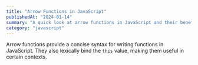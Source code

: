 ```yaml
---
title: "Arrow Functions in JavaScript"
publishedAt: "2024-01-14"
summary: "A quick look at arrow functions in JavaScript and their benefits over traditional function expressions."
category: "javascript"
---
```


Arrow functions provide a concise syntax for writing functions in JavaScript. They also lexically bind the `this` value, making them useful in certain contexts.
